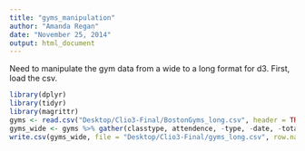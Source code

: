 ```yaml
---
title: "gyms_manipulation"
author: "Amanda Regan"
date: "November 25, 2014"
output: html_document
---
```

Need to manipulate the gym data from a wide to a long format for d3. 
First, load the csv.
```r
library(dplyr)
library(tidyr)
library(magrittr)
gyms <- read.csv("Desktop/Clio3-Final/BostonGyms_long.csv", header = TRUE)
gyms_wide <- gyms %>% gather(classtype, attendence, -type, -date, -totals)
write.csv(gyms_wide, file = "Desktop/Clio3-Final/gyms_long.csv", row.names = FALSE)
```

